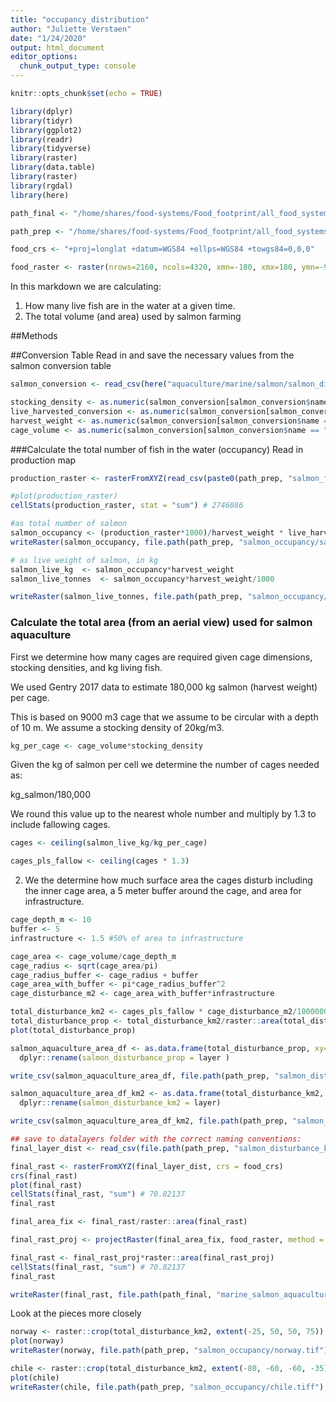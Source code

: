 ```yaml
---
title: "occupancy_distribution"
author: "Juliette Verstaen"
date: "1/24/2020"
output: html_document
editor_options: 
  chunk_output_type: console
---
```


```r
knitr::opts_chunk$set(echo = TRUE)
```

```r
library(dplyr)
library(tidyr)
library(ggplot2)
library(readr)
library(tidyverse)
library(raster)
library(data.table)
library(raster)
library(rgdal)
library(here)

path_final <- "/home/shares/food-systems/Food_footprint/all_food_systems/datalayers"

path_prep <- "/home/shares/food-systems/Food_footprint/all_food_systems/dataprep/aquaculture/marine/salmon/"

food_crs <- "+proj=longlat +datum=WGS84 +ellps=WGS84 +towgs84=0,0,0"

food_raster <- raster(nrows=2160, ncols=4320, xmn=-180, xmx=180, ymn=-90, ymx=90)

```

In this markdown we are calculating:

1. How many live fish are in the water at a given time.
2. The total volume (and area) used by salmon farming

##Methods

##Conversion Table
Read in and save the necessary values from the salmon conversion table
```r
salmon_conversion <- read_csv(here("aquaculture/marine/salmon/salmon_disturbance/data/salmon_conversion_factors.csv"))

stocking_density <- as.numeric(salmon_conversion[salmon_conversion$name == "stocking_density", "value"])
live_harvested_conversion <- as.numeric(salmon_conversion[salmon_conversion$name == "live_harvested", "value"])
harvest_weight <- as.numeric(salmon_conversion[salmon_conversion$name == "mean_harvest_weight", "value"])
cage_volume <- as.numeric(salmon_conversion[salmon_conversion$name == "cage_volume", "value"])
```

###Calculate the total number of fish in the water (occupancy)
Read in production map

```r
production_raster <- rasterFromXYZ(read_csv(paste0(path_prep, "salmon_farm.csv")), crs = food_crs) 

#plot(production_raster)
cellStats(production_raster, stat = "sum") # 2746086

```

```r
#as total number of salmon
salmon_occupancy <- (production_raster*1000)/harvest_weight * live_harvested_conversion
writeRaster(salmon_occupancy, file.path(path_prep, "salmon_occupancy/salmon_occupancy.tif"), format = "GTiff", overwrite = TRUE)

# as live weight of salmon, in kg
salmon_live_kg  <- salmon_occupancy*harvest_weight
salmon_live_tonnes  <- salmon_occupancy*harvest_weight/1000

writeRaster(salmon_live_tonnes, file.path(path_prep, "salmon_occupancy/salmon_live_tonnes.tif"), format = "GTiff", overwrite = TRUE)
```


### Calculate the total area (from an aerial view) used for salmon aquaculture

First we determine how many cages are required given cage dimensions, stocking densities, and kg living fish. 

We used Gentry 2017 data to estimate 180,000 kg salmon (harvest weight) per cage.

This is based on 9000 m3 cage that we assume to be circular with a depth of 10 m.  We assume a stocking density of 20kg/m3.

```r

kg_per_cage <- cage_volume*stocking_density

```

Given the kg of salmon per cell we determine the number of cages needed as:

kg_salmon/180,000

We round this value up to the nearest whole number and multiply by 1.3 to include fallowing cages.

```r

cages <- ceiling(salmon_live_kg/kg_per_cage)

cages_pls_fallow <- ceiling(cages * 1.3)

```

2. We the determine how much surface area the cages disturb including the inner cage area, a 5 meter buffer around the cage, and area for infrastructure.

```r
cage_depth_m <- 10
buffer <- 5
infrastructure <- 1.5 #50% of area to infrastructure

cage_area <- cage_volume/cage_depth_m
cage_radius <- sqrt(cage_area/pi)
cage_radius_buffer <- cage_radius + buffer
cage_area_with_buffer <- pi*cage_radius_buffer^2
cage_disturbance_m2 <- cage_area_with_buffer*infrastructure

total_disturbance_km2 <- cages_pls_fallow * cage_disturbance_m2/1000000
total_disturbance_prop <- total_disturbance_km2/raster::area(total_disturbance_km2)
plot(total_disturbance_prop)

salmon_aquaculture_area_df <- as.data.frame(total_disturbance_prop, xy=TRUE) %>% 
  dplyr::rename(salmon_disturbance_prop = layer )

write_csv(salmon_aquaculture_area_df, file.path(path_prep, "salmon_disturbance_prop.csv"))

salmon_aquaculture_area_df_km2 <- as.data.frame(total_disturbance_km2, xy=TRUE) %>% 
  dplyr::rename(salmon_disturbance_km2 = layer)

write_csv(salmon_aquaculture_area_df_km2, file.path(path_prep, "salmon_disturbance_km2.csv"))

## save to datalayers folder with the correct naming conventions: 
final_layer_dist <- read_csv(file.path(path_prep, "salmon_disturbance_km2.csv"))

final_rast <- rasterFromXYZ(final_layer_dist, crs = food_crs)
crs(final_rast)
plot(final_rast)
cellStats(final_rast, "sum") # 70.82137
final_rast

final_area_fix <- final_rast/raster::area(final_rast)

final_rast_proj <- projectRaster(final_area_fix, food_raster, method = "ngb")

final_rast <- final_rast_proj*raster::area(final_rast_proj)
cellStats(final_rast, "sum") # 70.82137
final_rast

writeRaster(final_rast, file.path(path_final, "marine_salmon_aquaculture_meat_disturbance.tif"), overwrite = TRUE)
```


Look at the pieces more closely
```r
norway <- raster::crop(total_disturbance_km2, extent(-25, 50, 50, 75))
plot(norway)
writeRaster(norway, file.path(path_prep, "salmon_occupancy/norway.tif"), overwrite=TRUE)

chile <- raster::crop(total_disturbance_km2, extent(-80, -60, -60, -35))
plot(chile)
writeRaster(chile, file.path(path_prep, "salmon_occupancy/chile.tiff"), overwrite=TRUE)
 
```


